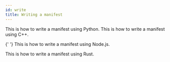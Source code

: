 ```yaml
---
id: write
title: Writing a manifest
---
```



<Tabs groupId="programming-lang">
  <TabItem value="python" label="Python" default>
    This is how to write a manifest using Python.
  </TabItem>

<TabItem value="cpp" label="C++">
  This is how to write a manifest using C++.
</TabItem>

{' '}
<TabItem value="node" label="Node.js">
  This is how to write a manifest using Node.js.
</TabItem>

  <TabItem value="rust" label="Rust">
    This is how to write a manifest using Rust.
  </TabItem>
</Tabs>
